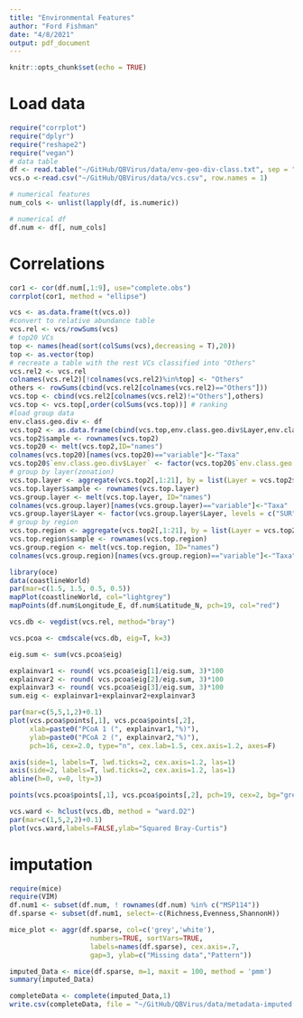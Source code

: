 ---
title: "Environmental Features"
author: "Ford Fishman"
date: "4/8/2021"
output: pdf_document
---

```{r setup, include=FALSE}
knitr::opts_chunk$set(echo = TRUE)
```

# Load data

```{r}
require("corrplot")
require("dplyr")
require("reshape2")
require("vegan")
# data table
df <- read.table("~/GitHub/QBVirus/data/env-geo-div-class.txt", sep = "\t", header = TRUE,row.names = 1)
vcs.o <-read.csv("~/GitHub/QBVirus/data/vcs.csv", row.names = 1)

# numerical features
num_cols <- unlist(lapply(df, is.numeric))

# numerical df
df.num <- df[, num_cols]
```

# Correlations

```{r}
cor1 <- cor(df.num[,1:9], use="complete.obs")
corrplot(cor1, method = "ellipse")
```
```{r}
vcs <- as.data.frame(t(vcs.o))
#convert to relative abundance table
vcs.rel <- vcs/rowSums(vcs)
# top20 VCs
top <- names(head(sort(colSums(vcs),decreasing = T),20))
top <- as.vector(top)
# recreate a table with the rest VCs classified into "Others"
vcs.rel2 <- vcs.rel
colnames(vcs.rel2)[!colnames(vcs.rel2)%in%top] <- "Others"
others <- rowSums(cbind(vcs.rel2[colnames(vcs.rel2)=="Others"]))
vcs.top <- cbind(vcs.rel2[colnames(vcs.rel2)!="Others"],others)
vcs.top <- vcs.top[,order(colSums(vcs.top))] # ranking
#load group data
env.class.geo.div <- df
vcs.top2 <- as.data.frame(cbind(vcs.top,env.class.geo.div$Layer,env.class.geo.div$Region))
vcs.top2$sample <- rownames(vcs.top2)
vcs.top20 <- melt(vcs.top2,ID="names")
colnames(vcs.top20)[names(vcs.top20)=="variable"]<-"Taxa"
vcs.top20$`env.class.geo.div$Layer` <- factor(vcs.top20$`env.class.geo.div$Layer`, levels = c("SUR","DCM","MIX","MES")) #set order
# group by layer(zonation)
vcs.top.layer <- aggregate(vcs.top2[,1:21], by = list(Layer = vcs.top2$`env.class.geo.div$Layer`),FUN = mean)
vcs.top.layer$sample <- rownames(vcs.top.layer)
vcs.group.layer <- melt(vcs.top.layer, ID="names")
colnames(vcs.group.layer)[names(vcs.group.layer)=="variable"]<-"Taxa"
vcs.group.layer$Layer <- factor(vcs.group.layer$Layer, levels = c("SUR","DCM","MIX","MES")) #set order
# group by region
vcs.top.region <- aggregate(vcs.top2[,1:21], by = list(Layer = vcs.top2$`env.class.geo.div$Region`),FUN = mean)
vcs.top.region$sample <- rownames(vcs.top.region)
vcs.group.region <- melt(vcs.top.region, ID="names")
colnames(vcs.group.region)[names(vcs.group.region)=="variable"]<-"Taxa"
```
```{r}
library(oce)
data(coastlineWorld)
par(mar=c(1.5, 1.5, 0.5, 0.5))
mapPlot(coastlineWorld, col="lightgrey")
mapPoints(df.num$Longitude_E, df.num$Latitude_N, pch=19, col="red")
```

```{r}
vcs.db <- vegdist(vcs.rel, method="bray")

vcs.pcoa <- cmdscale(vcs.db, eig=T, k=3)

eig.sum <- sum(vcs.pcoa$eig)

explainvar1 <- round( vcs.pcoa$eig[1]/eig.sum, 3)*100
explainvar2 <- round( vcs.pcoa$eig[2]/eig.sum, 3)*100
explainvar3 <- round( vcs.pcoa$eig[3]/eig.sum, 3)*100
sum.eig <- explainvar1+explainvar2+explainvar3

par(mar=c(5,5,1,2)+0.1)
plot(vcs.pcoa$points[,1], vcs.pcoa$points[,2], 
     xlab=paste0("PCoA 1 (", explainvar1,"%)"),
     ylab=paste0("PCoA 2 (", explainvar2,"%)"),
     pch=16, cex=2.0, type="n", cex.lab=1.5, cex.axis=1.2, axes=F)

axis(side=1, labels=T, lwd.ticks=2, cex.axis=1.2, las=1)
axis(side=2, labels=T, lwd.ticks=2, cex.axis=1.2, las=1)
abline(h=0, v=0, lty=3)

points(vcs.pcoa$points[,1], vcs.pcoa$points[,2], pch=19, cex=2, bg="grey",col="grey")
```
```{r}
vcs.ward <- hclust(vcs.db, method = "ward.D2")
par(mar=c(1,5,2,2)+0.1)
plot(vcs.ward,labels=FALSE,ylab="Squared Bray-Curtis")
```

# imputation
```{r}
require(mice)
require(VIM)
df.num1 <- subset(df.num, ! rownames(df.num) %in% c("MSP114"))
df.sparse <- subset(df.num1, select=-c(Richness,Evenness,ShannonH))

mice_plot <- aggr(df.sparse, col=c('grey','white'),
                    numbers=TRUE, sortVars=TRUE,
                    labels=names(df.sparse), cex.axis=.7,
                    gap=3, ylab=c("Missing data","Pattern"))
```
```{r}
imputed_Data <- mice(df.sparse, m=1, maxit = 100, method = 'pmm')
summary(imputed_Data)
```

```{r}
completeData <- complete(imputed_Data,1)
write.csv(completeData, file = "~/GitHub/QBVirus/data/metadata-imputed.csv")
```

